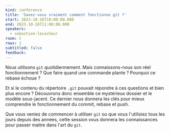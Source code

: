 ```yaml
---
kind: conference
title: 'Savez-vous vraiment comment fonctionne git ?'
start: 2023-10-26T10:00:00.000
end: 2023-10-26T11:00:00.000
speakers:
  - sebastien-lecacheur
room: C
rows: 1
subtitled: false
feedback:
---
```


Nous utilisons `git` quotidiennement. Mais connaissons-nous son réel fonctionnement ? Que faire quand une commande plante ? Pourquoi ce rebase échoue ?

Et si le contenu du répertoire `.git` pouvait répondre à ces questions et bien plus encore ? Découvrons donc ensemble ce mystérieux dossier et le modèle sous-jacent. Ce dernier nous donnera les clés pour mieux comprendre le fonctionnement du commit, rebase et push.

Que vous veniez de commencer à utiliser `git` ou que vous l'utilisiez tous les jours depuis des années, cette session vous donnera les connaissances pour passer maitre dans l'art du `git`.
